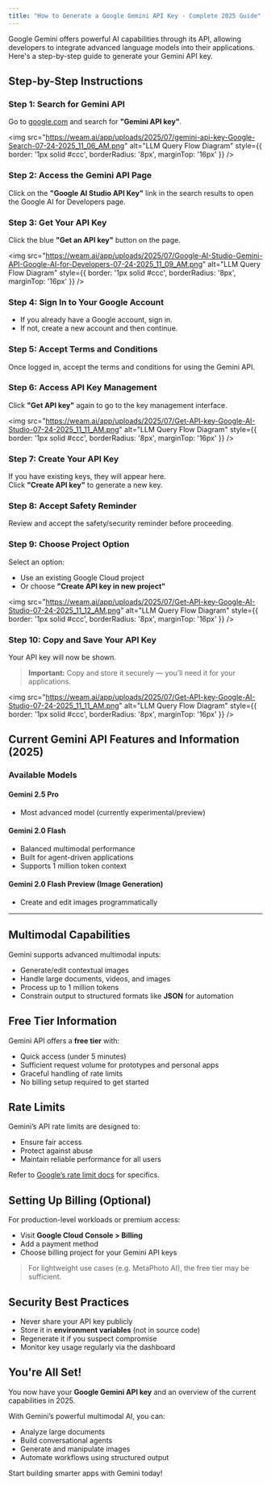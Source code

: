 ```yaml
---
title: "How to Generate a Google Gemini API Key - Complete 2025 Guide"
---
```


Google Gemini offers powerful AI capabilities through its API, allowing developers to integrate advanced language models into their applications. Here's a step-by-step guide to generate your Gemini API key.

## Step-by-Step Instructions

### Step 1: Search for Gemini API

Go to [google.com](https://www.google.com) and search for **"Gemini API key"**.

<img
  src="https://weam.ai/app/uploads/2025/07/gemini-api-key-Google-Search-07-24-2025_11_06_AM.png"
  alt="LLM Query Flow Diagram"
  style={{ border: '1px solid #ccc', borderRadius: '8px', marginTop: '16px' }}
/>

### Step 2: Access the Gemini API Page

Click on the **"Google AI Studio API Key"** link in the search results to open the Google AI for Developers page.

### Step 3: Get Your API Key

Click the blue **"Get an API key"** button on the page.

<img
  src="https://weam.ai/app/uploads/2025/07/Google-AI-Studio-Gemini-API-Google-AI-for-Developers-07-24-2025_11_09_AM.png"
  alt="LLM Query Flow Diagram"
  style={{ border: '1px solid #ccc', borderRadius: '8px', marginTop: '16px' }}
/>

### Step 4: Sign In to Your Google Account

- If you already have a Google account, sign in.
- If not, create a new account and then continue.

### Step 5: Accept Terms and Conditions

Once logged in, accept the terms and conditions for using the Gemini API.

### Step 6: Access API Key Management

Click **"Get API key"** again to go to the key management interface.

<img
  src="https://weam.ai/app/uploads/2025/07/Get-API-key-Google-AI-Studio-07-24-2025_11_11_AM.png"
  alt="LLM Query Flow Diagram"
  style={{ border: '1px solid #ccc', borderRadius: '8px', marginTop: '16px' }}
/>

### Step 7: Create Your API Key

If you have existing keys, they will appear here.  
Click **"Create API key"** to generate a new key.

### Step 8: Accept Safety Reminder

Review and accept the safety/security reminder before proceeding.

### Step 9: Choose Project Option

Select an option:
- Use an existing Google Cloud project
- Or choose **"Create API key in new project"**

<img
  src="https://weam.ai/app/uploads/2025/07/Get-API-key-Google-AI-Studio-07-24-2025_11_12_AM.png"
  alt="LLM Query Flow Diagram"
  style={{ border: '1px solid #ccc', borderRadius: '8px', marginTop: '16px' }}
/>

### Step 10: Copy and Save Your API Key

Your API key will now be shown.  
> **Important:** Copy and store it securely — you’ll need it for your applications.

<img
  src="https://weam.ai/app/uploads/2025/07/Get-API-key-Google-AI-Studio-07-24-2025_11_11_AM.png"
  alt="LLM Query Flow Diagram"
  style={{ border: '1px solid #ccc', borderRadius: '8px', marginTop: '16px' }}
/>


## Current Gemini API Features and Information (2025)

### Available Models

#### Gemini 2.5 Pro
- Most advanced model (currently experimental/preview)

#### Gemini 2.0 Flash
- Balanced multimodal performance
- Built for agent-driven applications
- Supports 1 million token context

#### Gemini 2.0 Flash Preview (Image Generation)
- Create and edit images programmatically

---

## Multimodal Capabilities

Gemini supports advanced multimodal inputs:

- Generate/edit contextual images
- Handle large documents, videos, and images
- Process up to 1 million tokens
- Constrain output to structured formats like **JSON** for automation


## Free Tier Information

Gemini API offers a **free tier** with:

- Quick access (under 5 minutes)
- Sufficient request volume for prototypes and personal apps
- Graceful handling of rate limits
- No billing setup required to get started


## Rate Limits

Gemini’s API rate limits are designed to:

- Ensure fair access
- Protect against abuse
- Maintain reliable performance for all users

Refer to [Google’s rate limit docs](https://cloud.google.com/docs) for specifics.


## Setting Up Billing (Optional)

For production-level workloads or premium access:

- Visit **Google Cloud Console > Billing**
- Add a payment method
- Choose billing project for your Gemini API keys

> For lightweight use cases (e.g. MetaPhoto AI), the free tier may be sufficient.


## Security Best Practices

- Never share your API key publicly
- Store it in **environment variables** (not in source code)
- Regenerate it if you suspect compromise
- Monitor key usage regularly via the dashboard


## You're All Set!

You now have your **Google Gemini API key** and an overview of the current capabilities in 2025.

With Gemini’s powerful multimodal AI, you can:

- Analyze large documents  
- Build conversational agents  
- Generate and manipulate images  
- Automate workflows using structured output

Start building smarter apps with Gemini today!
